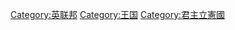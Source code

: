 {{Catmore}}

[[Category:英联邦|Category:英联邦]]
[[Category:王国|Category:王国]]
[[Category:君主立憲國|Category:君主立憲國]]